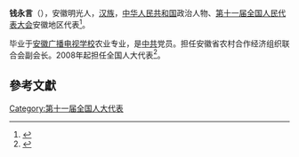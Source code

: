'''钱永言'''（{{bd|1954年||}}），安徽明光人，[[汉族|汉族]]，[[中华人民共和国|中华人民共和国]]政治人物、[[第十一届全国人民代表大会|第十一届全国人民代表大会]]安徽地区代表<ref>{{cite web|author=新华网|title=第十一届全国人大代表|url=http://news.xinhuanet.com/ziliao/2008-03/03/content_7708230.htm?node=36628|publisher=新华网|accessdate=2014-01-07|archive-date=2014-01-10|archive-url=https://web.archive.org/web/20140110211415/http://news.xinhuanet.com/ziliao/2008-03/03/content_7708230.htm?node=36628|dead-url=no}}</ref>。

毕业于[[安徽广播电视学校|安徽广播电视学校]]农业专业，是[[中共|中共]]党员。担任安徽省农村合作经济组织联合会副会长。2008年起担任全国人大代表<ref>{{cite news|title=全国人大代表信息-钱永言|url= http://210.82.31.1:8084/delegate/viewDelegate.action?dbid=111031|accessdate=2013-04-05|newspaper=全国人大网|archive-url=https://web.archive.org/web/20140407063819/http://www.npc.gov.cn/delegate/viewDelegate.action?dbid=111031|archive-date=2014-04-07|dead-url=yes}}</ref>。

==參考文獻==
{{reflist}}
[[Category:第十一届全国人大代表|Category:第十一届全国人大代表]]
